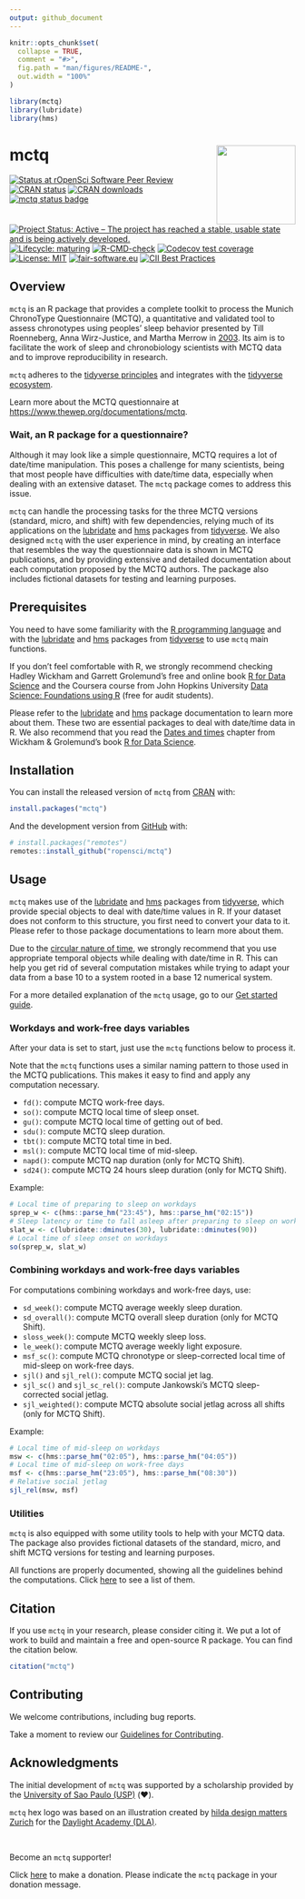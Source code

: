 ```yaml
---
output: github_document
---
```


<!-- README.md is generated from README.Rmd. Please edit that file -->

```r
knitr::opts_chunk$set(
  collapse = TRUE,
  comment = "#>",
  fig.path = "man/figures/README-",
  out.width = "100%"
)

library(mctq)
library(lubridate)
library(hms)
```

# mctq <a href = "https://docs.ropensci.org/mctq/"><img src = "man/figures/logo.png" align="right" height="139" /></a>

<!-- badges: start -->
[![Status at rOpenSci Software Peer Review](https://badges.ropensci.org/434_status.svg)](https://github.com/ropensci/software-review/issues/434)
[![CRAN status](https://www.r-pkg.org/badges/version/mctq)](https://cran.r-project.org/package=mctq)
[![CRAN downloads](https://cranlogs.r-pkg.org/badges/grand-total/mctq)](https://cran.r-project.org/package=mctq)
[![mctq status badge](https://ropensci.r-universe.dev/badges/mctq)](https://ropensci.r-universe.dev)
[![Project Status: Active – The project has reached a stable, usable state and is being actively developed.](https://www.repostatus.org/badges/latest/active.svg)](https://www.repostatus.org/#active)
[![Lifecycle: maturing](https://img.shields.io/badge/lifecycle-maturing-blue.svg)](https://lifecycle.r-lib.org/articles/stages.html#maturing)
[![R-CMD-check](https://github.com/ropensci/mctq/workflows/R-CMD-check/badge.svg)](https://github.com/ropensci/mctq/actions)
[![Codecov test coverage](https://codecov.io/gh/ropensci/mctq/branch/main/graph/badge.svg)](https://app.codecov.io/gh/ropensci/mctq?branch=main)
[![License: MIT](https://img.shields.io/badge/license-MIT-green)](https://choosealicense.com/licenses/mit/)
[![fair-software.eu](https://img.shields.io/badge/fair--software.eu-%E2%97%8F%20%20%E2%97%8F%20%20%E2%97%8F%20%20%E2%97%8F%20%20%E2%97%8F-green)](https://fair-software.eu)
[![CII Best Practices](https://bestpractices.coreinfrastructure.org/projects/6244/badge)](https://bestpractices.coreinfrastructure.org/projects/6244)
<!-- badges: end -->

## Overview

`mctq` is an R package that provides a complete toolkit to process the Munich ChronoType Questionnaire (MCTQ), a quantitative and validated tool to assess chronotypes using peoples' sleep behavior presented by Till Roenneberg, Anna Wirz-Justice, and Martha Merrow in [2003](https://doi.org/10.1177/0748730402239679). Its aim is to facilitate the work of sleep and chronobiology scientists with MCTQ data and to improve reproducibility in research.

`mctq` adheres to the [tidyverse principles](https://tidyverse.tidyverse.org/articles/manifesto.html) and
integrates with the [tidyverse ecosystem](https://www.tidyverse.org/).

Learn more about the MCTQ questionnaire at <https://www.thewep.org/documentations/mctq>.

### Wait, an R package for a questionnaire?

Although it may look like a simple questionnaire, MCTQ requires a lot of date/time manipulation. This poses a challenge for many scientists, being that most people have difficulties with date/time data, especially when dealing with an extensive dataset. The `mctq` package comes to address this issue.

`mctq` can handle the processing tasks for the three MCTQ versions (standard, micro, and shift) with few dependencies, relying much of its applications on the [lubridate](https://lubridate.tidyverse.org/) and [hms](https://hms.tidyverse.org/) packages from [tidyverse](https://www.tidyverse.org/). We also designed `mctq` with the user experience in mind, by creating an interface that resembles the way the questionnaire data is shown in MCTQ publications, and by providing extensive and detailed documentation about each computation proposed by the MCTQ authors. The package also includes fictional datasets for testing and learning purposes.

## Prerequisites

You need to have some familiarity with the [R programming language](https://www.r-project.org/) and with the [lubridate](https://lubridate.tidyverse.org/) and [hms](https://hms.tidyverse.org/) packages from [tidyverse](https://www.tidyverse.org/) to use `mctq` main functions.

If you don't feel comfortable with R, we strongly recommend checking Hadley Wickham and Garrett Grolemund's free and online book [R for Data Science](https://r4ds.had.co.nz/) and the Coursera course from John Hopkins University [Data Science: Foundations using R](https://www.coursera.org/specializations/data-science-foundations-r) (free for audit students).

Please refer to the [lubridate](https://lubridate.tidyverse.org/) and [hms](https://hms.tidyverse.org/) package documentation to learn more about them. These two are essential packages to deal with date/time data in R. We also recommend that you read the [Dates and times](https://r4ds.had.co.nz/dates-and-times.html) chapter from Wickham & Grolemund's book [R for Data Science](https://r4ds.had.co.nz/).

## Installation

You can install the released version of `mctq` from [CRAN](https://CRAN.R-project.org/package=mctq) with:

```r
install.packages("mctq")
```

And the development version from [GitHub](https://github.com/) with:

``` r
# install.packages("remotes")
remotes::install_github("ropensci/mctq")
```

## Usage

`mctq` makes use of the [lubridate](https://lubridate.tidyverse.org/) and [hms](https://hms.tidyverse.org/) packages from [tidyverse](https://www.tidyverse.org/), which provide special objects to deal with date/time values in R. If your dataset does not conform to this structure, you first need to convert your data to it. Please refer to those package documentations to learn more about them.

Due to the [circular nature of time](https://youtu.be/eelVqfm8vVc), we strongly recommend that you use appropriate temporal objects while dealing with date/time in R. This can help you get rid of several computation mistakes while trying to adapt your data from a base 10 to a system rooted in a base 12 numerical system.

For a more detailed explanation of the `mctq` usage, go to our [Get started guide](https://docs.ropensci.org/mctq/articles/mctq.html).

### Workdays and work-free days variables

After your data is set to start, just use the `mctq` functions below to process it.

Note that the `mctq` functions uses a similar naming pattern to those used in the MCTQ publications. This makes it easy to find and apply any computation necessary.

* `fd()`: compute MCTQ work-free days.
* `so()`: compute MCTQ local time of sleep onset.
* `gu()`: compute MCTQ local time of getting out of bed.
* `sdu()`: compute MCTQ sleep duration.
* `tbt()`: compute MCTQ total time in bed.
* `msl()`: compute MCTQ local time of mid-sleep.
* `napd()`: compute MCTQ nap duration (only for MCTQ Shift).
* `sd24()`: compute MCTQ 24 hours sleep duration (only for MCTQ Shift).

Example:

```r
# Local time of preparing to sleep on workdays
sprep_w <- c(hms::parse_hm("23:45"), hms::parse_hm("02:15"))
# Sleep latency or time to fall asleep after preparing to sleep on workdays
slat_w <- c(lubridate::dminutes(30), lubridate::dminutes(90))
# Local time of sleep onset on workdays
so(sprep_w, slat_w)
```

### Combining workdays and work-free days variables

For computations combining workdays and work-free days, use:

* `sd_week()`: compute MCTQ average weekly sleep duration.
* `sd_overall()`: compute MCTQ overall sleep duration (only for MCTQ Shift).
* `sloss_week()`: compute MCTQ weekly sleep loss.
* `le_week()`: compute MCTQ average weekly light exposure.
* `msf_sc()`: compute MCTQ chronotype or sleep-corrected local time of mid-sleep on work-free days.
* `sjl()` and `sjl_rel()`: compute MCTQ social jet lag.
* `sjl_sc()` and `sjl_sc_rel()`: compute Jankowski's MCTQ sleep-corrected social jetlag.
* `sjl_weighted()`: compute MCTQ absolute social jetlag across all shifts (only for MCTQ Shift).

Example:

```r
# Local time of mid-sleep on workdays
msw <- c(hms::parse_hm("02:05"), hms::parse_hm("04:05"))
# Local time of mid-sleep on work-free days
msf <- c(hms::parse_hm("23:05"), hms::parse_hm("08:30"))
# Relative social jetlag
sjl_rel(msw, msf)
```

### Utilities

`mctq` is also equipped with some utility tools to help with your MCTQ data. The package also provides fictional datasets of the standard, micro, and shift MCTQ versions for testing and learning purposes.

All functions are properly documented, showing all the guidelines behind the computations. Click [here](https://docs.ropensci.org/mctq/reference/index.html) to see a list of them.

## Citation

If you use `mctq` in your research, please consider citing it. We put a lot of work to build and maintain a free and open-source R package. You can find the citation below.

```r
citation("mctq")
```

## Contributing

We welcome contributions, including bug reports.

Take a moment to review our [Guidelines for Contributing](https://docs.ropensci.org/mctq/CONTRIBUTING.html).

## Acknowledgments

The initial development of `mctq` was supported by a scholarship provided by the [University of Sao Paulo (USP)](http://usp.br/) (❤️).

`mctq` hex logo was based on an illustration created by [hilda design matters Zurich](https://hilda.ch/) for the [Daylight Academy (DLA)](https://daylight.academy/).

<br>

Become an `mctq` supporter!

Click [here](https://github.com/sponsors/danielvartan) to make a donation. Please indicate the `mctq` package in your donation message.
